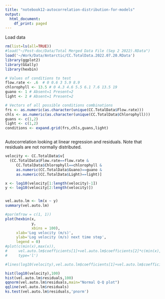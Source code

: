 ```yaml
---
title: "notebook12-autocorrelation-distribution-for-models"
output:
  html_document:
    df_print: paged
---
```


Load data
```r
rm(list=ls(all=TRUE))
#load("~/Post-doc/Data/Total Merged Data File (Sep 2 2022).RData")
load('~/Work/Data/Antarctic/CC.TotalData.2022.07.20.RData')
library(ggplot2)
library(GGally)
library(hexbin)
```

```r
# Values of conditions to test
flow.rate <- .6  # 0 0.6 3 5.9 8.9
chlorophyll <- 13.5 # 0 4.3 4.6 5.5 6.1 7.6 13.5 19
guano <- 1 # Absent=1 Present=2
light <- 2 # Absent=1 Present=2

# Vectors of all possible conditions combinations
frs <- as.numeric(as.character(unique(CC.TotalData$Flow.rate)))
chls <- as.numeric(as.character(unique(CC.TotalData$Chlorophyll)))
guans <- c(1,2)
light <- c(1,2)
conditions <- expand.grid(frs,chls,guans,light)
```

```r



```

Autocorrelation looking at linear regression and residuals. Note that residuals are not normally distributed.
```r
velocity <- CC.TotalData$v[
  (CC.TotalData$Flow.rate==flow.rate & 
     CC.TotalData$Chlorophyll==chlorophyll & 
     as.numeric(CC.TotalData$Guano)==guano &
     as.numeric(CC.TotalData$Light)==light)]

x <- log10(velocity[1:length(velocity)-1])
y <- log10(velocity[2:length(velocity)])


vel.auto.lm <- lm(x ~ y)
summary(vel.auto.lm)

#par(mfrow = c(1, 1))
plot(hexbin(x,
            y,
            xbins = 100),
     xlab='Log velocity (m/s)',
     ylab='Log velocity (m/s) next time step',
     legend = 0)
#plot(c(min(x),max(x)),
#     vel.auto.lm$coefficients[1]+vel.auto.lm$coefficients[2]*c(min(x),max(x)),
#     type='l')

#lines(log10(velocity),vel.auto.lm$coefficients[1]+vel.auto.lm$coefficients[2]*log10(velocity))

hist(log10(velocity),100)
hist(vel.auto.lm$residuals,100)
qqnorm(vel.auto.lm$residuals,main="Normal Q-Q plot")
qqline(vel.auto.lm$residuals)
ks.test(vel.auto.lm$residuals,'pnorm')

```


